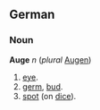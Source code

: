 ==German==
===Noun===
'''Auge''' ''n'' (''plural'' [[Augen]])
# [[eye]].
# [[germ]], [[bud]].
# [[spot]] (on [[dice]]).